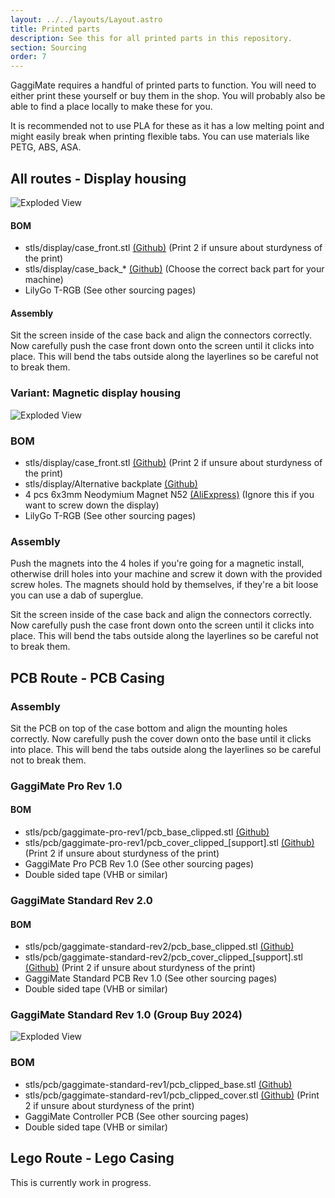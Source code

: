 ```yaml
---
layout: ../../layouts/Layout.astro
title: Printed parts
description: See this for all printed parts in this repository.
section: Sourcing
order: 7
---
```



GaggiMate requires a handful of printed parts to function. You will need to either print these yourself or buy them in the shop. You will probably also be able to find a place locally to make these for you.

It is recommended not to use PLA for these as it has a low melting point and might easily break when printing flexible tabs. You can use materials like PETG, ABS, ASA.

## All routes - Display housing

<Image src={imgScreenAngledExploded} width={800} alt="Exploded View" />

#### BOM

* <span class="font-mono bg-slate-100 p-1 text-sm">stls/display/case_front.stl</span> [(Github)](https://github.com/jniebuhr/gaggimate/blob/master/stls/display/case_front.stl) (Print 2 if unsure about sturdyness of the print)
* <span class="font-mono bg-slate-100 p-1 text-sm">stls/display/case_back_*</span> [(Github)](https://github.com/jniebuhr/gaggimate/blob/master/stls/display/) (Choose the correct back part for your machine)
* LilyGo T-RGB (See other sourcing pages)

#### Assembly

Sit the screen inside of the case back and align the connectors correctly. Now carefully push the case front down onto the screen until it clicks into place.
This will bend the tabs outside along the layerlines so be careful not to break them.


### Variant: Magnetic display housing

<Image src={imgScreenExploded} width={800} alt="Exploded View" />

### BOM
* <span class="font-mono bg-slate-100 p-1 text-sm">stls/display/case_front.stl</span> [(Github)](https://github.com/jniebuhr/gaggimate/blob/master/stls/display/case_front.stl) (Print 2 if unsure about sturdyness of the print)
* <span class="font-mono bg-slate-100 p-1 text-sm">stls/display/Alternative backplate</span> [(Github)](https://github.com/jniebuhr/gaggimate/tree/master/stls/display/Alternative%20backplate)
* 4 pcs 6x3mm Neodymium Magnet N52  [(AliExpress)](https://s.click.aliexpress.com/e/_EjwXuaU) (Ignore this if you want to screw down the display)
* LilyGo T-RGB (See other sourcing pages)

### Assembly

Push the magnets into the 4 holes if you're going for a magnetic install, otherwise drill holes into your machine and screw it down with the provided screw holes.
The magnets should hold by themselves, if they're a bit loose you can use a dab of superglue.

Sit the screen inside of the case back and align the connectors correctly. Now carefully push the case front down onto the screen until it clicks into place.
This will bend the tabs outside along the layerlines so be careful not to break them.

## PCB Route - PCB Casing

### Assembly

Sit the PCB on top of the case bottom and align the mounting holes correctly. Now carefully push the cover down onto the base until it clicks into place.
This will bend the tabs outside along the layerlines so be careful not to break them.

### GaggiMate Pro Rev 1.0

#### BOM
* <span class="font-mono bg-slate-100 p-1 text-sm">stls/pcb/gaggimate-pro-rev1/pcb_base_clipped.stl</span> [(Github)](https://github.com/jniebuhr/gaggimate/blob/master/stls/pcb/gaggimate-pro-rev1/pcb_base_clipped.stl)
* <span class="font-mono bg-slate-100 p-1 text-sm">stls/pcb/gaggimate-pro-rev1/pcb_cover_clipped_[support].stl</span> [(Github)](https://github.com/jniebuhr/gaggimate/blob/master/stls/pcb/gaggimate-pro-rev1/pcb_cover_clipped_%5Bsupport%5D.stl) (Print 2 if unsure about sturdyness of the print)
* GaggiMate Pro PCB Rev 1.0 (See other sourcing pages)
* Double sided tape (VHB or similar)

### GaggiMate Standard Rev 2.0

#### BOM
* <span class="font-mono bg-slate-100 p-1 text-sm">stls/pcb/gaggimate-standard-rev2/pcb_base_clipped.stl</span> [(Github)](https://github.com/jniebuhr/gaggimate/blob/master/stls/pcb/gaggimate-standard-rev2/pcb_base_clipped.stl)
* <span class="font-mono bg-slate-100 p-1 text-sm">stls/pcb/gaggimate-standard-rev2/pcb_cover_clipped_[support].stl</span> [(Github)](https://github.com/jniebuhr/gaggimate/blob/master/stls/pcb/gaggimate-standard-rev2/pcb_cover_clipped_%5Bsupport%5D.stl) (Print 2 if unsure about sturdyness of the print)
* GaggiMate Standard PCB Rev 1.0 (See other sourcing pages)
* Double sided tape (VHB or similar)

### GaggiMate Standard Rev 1.0 (Group Buy 2024)
<Image src={imgPcbExploded} width={800} alt="Exploded View" />

### BOM
* <span class="font-mono bg-slate-100 p-1 text-sm">stls/pcb/gaggimate-standard-rev1/pcb_clipped_base.stl</span> [(Github)](https://github.com/jniebuhr/gaggimate/blob/master/stls/pcb/gaggimate-standard-rev1/pcb_clipped_base.stl)
* <span class="font-mono bg-slate-100 p-1 text-sm">stls/pcb/gaggimate-standard-rev1/pcb_clipped_cover.stl</span> [(Github)](https://github.com/jniebuhr/gaggimate/blob/master/stls/pcb/gaggimate-standard-rev1/pcb_clipped_cover.stl) (Print 2 if unsure about sturdyness of the print)
* GaggiMate Controller PCB (See other sourcing pages)
* Double sided tape (VHB or similar)


## Lego Route - Lego Casing

This is currently work in progress.
